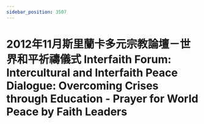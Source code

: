 ```yaml
---
sidebar_position: 3507
---
```



# 2012年11月斯里蘭卡多元宗教論壇－世界和平祈禱儀式 Interfaith Forum: Intercultural and Interfaith Peace Dialogue: Overcoming Crises through Education - Prayer for World Peace by Faith Leaders

<ReactPlayer controls='true' url='https://tw4.amtb.de/redirect/media/himp4/25/25-157/25-157-0001.mp4' />